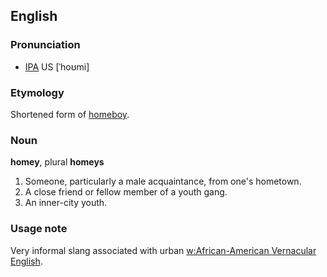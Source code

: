 ==English==

===Pronunciation===
* [[IPA]] US [ˈhoʊmi]

===Etymology===
Shortened form of [[homeboy]].

===Noun===
'''homey''', plural '''homeys'''

#Someone, particularly a male acquaintance, from one's hometown.
#A close friend or fellow member of a youth gang.
#An inner-city youth.

===Usage note===
Very informal slang associated with urban [[w:African-American Vernacular English]].
